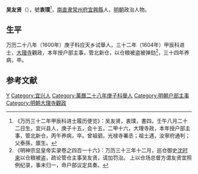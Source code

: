 '''吴友贤'''（{{bd|？||1606年|catIdx=}}），號'''衷璞'''<ref>《万历三十二年甲辰科进士履历便览》：吴友贤，衷璞，書四，壬午八月二十二日生，宜兴县人，庚子十五，会十五，二甲十六，大理寺政，本年授户部主事，管北新仓，丙午养病，卒。曾祖驷，光禄寺署丞；祖士遇，汝寧府通判；父泰孫，廪生。</ref>，[[南直隶|南直隶]][[常州府|常州府]][[宜興縣|宜興縣]]人，[[明朝|明朝]]政治人物。

== 生平 ==
万历二十八年（1600年）庚子科应天乡试舉人，三十二年（1604年）甲辰科进士，[[大理寺|大理寺]]觀政，本年授户部主事，管北新仓，以仓粮被盗被弹劾<ref>《明神宗显皇帝实录卷之四百一十六》：万历三十三年十二月，巡仓御史[[沈时来|沈时来]]以仓粮被盗，疏论管仓主事吴友贤，请加罚治。 上以仓场总督方谓友贤宜照例纪录，事未归一，命户部议定具奏。</ref>，三十四年养病，卒。

==参考文献==
{{reflist}}

{{萬曆三十二年甲辰科殿試金榜}}

{{Authority control}}

{{DEFAULTSORT:}}
[[Category:吴姓|Y]]
[[Category:宜兴人|Category:宜兴人]]
[[Category:萬曆二十八年庚子科舉人|Category:萬曆二十八年庚子科舉人]]
[[Category:明朝户部主事|Category:明朝户部主事]]
[[Category:明朝大理寺觀政|Category:明朝大理寺觀政]]